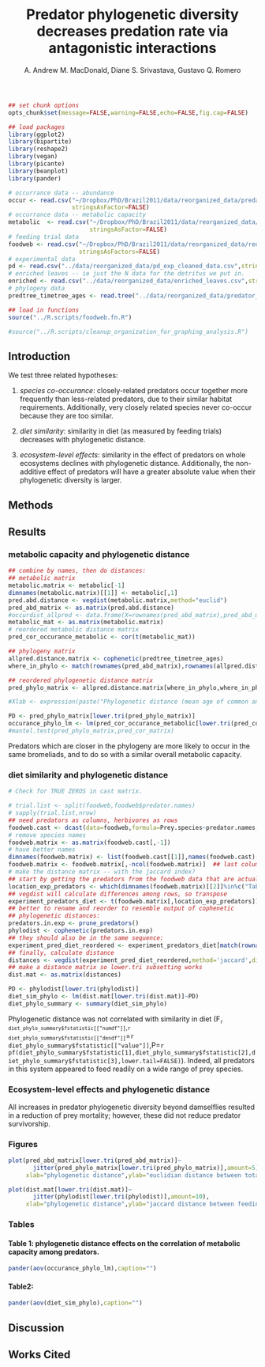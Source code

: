 %Predator phylogenetic diversity decreases predation rate via antagonistic interactions
%A. Andrew M. MacDonald, Diane S. Srivastava, Gustavo Q. Romero

```r
## set chunk options
opts_chunk$set(message=FALSE,warning=FALSE,echo=FALSE,fig.cap=FALSE)

## load packages
library(ggplot2)
library(bipartite)
library(reshape2)
library(vegan)
library(picante)
library(beanplot)
library(pander)

# occurrance data -- abundance
occur <- read.csv("~/Dropbox/PhD/Brazil2011/data/reorganized_data/predator.cooccur.txt",
                  stringsAsFactor=FALSE)
# occurrance data -- metabolic capacity
metabolic  <- read.csv("~/Dropbox/PhD/Brazil2011/data/reorganized_data/predator.cooccur.metabolic.txt",
                       stringsAsFactor=FALSE)
# feeding trial data
foodweb <- read.csv("~/Dropbox/PhD/Brazil2011/data/reorganized_data/reorganized.feeding.trial.data.csv",
                    stringsAsFactors=FALSE)
# experimental data
pd <- read.csv("../data/reorganized_data/pd_exp_cleaned_data.csv",stringsAsFactors=FALSE)
# enriched leaves -- ie just the N data for the detritus we put in.
enriched <- read.csv("../data/reorganized_data/enriched_leaves.csv",stringsAsFactors=FALSE)
# phylogeny data
predtree_timetree_ages <- read.tree("../data/reorganized_data/predator_tree_time.newick")

## load in functions
source("../R.scripts/foodweb.fn.R")

#source("../R.scripts/cleanup_organization_for_graphing_analysis.R")
```

## Introduction


<!-- 
Predators are present in most ecosystems, and are important functional groups in determining ecosystem function.  While predator-prey relationships have been studied for a long time, we understand little of the effects of predator diversity on whole communites and ecosystems.  Phylogenetic diversity of plants may correlates well with community level variables, but as yet studies of predator combinations rarely use measures of predator phylogenetic diversity.  In our study we present results from patterns of predator co-occurance, feeding trials, finally a community-level experiment in which we directly manipulated phylogenetic diversity of predators.  In each we ask if the phylogenetic distance between predators is related to similarity, or if diversity is correlated with effect on ecosystem function
.
Decreasing predator richness has been shown to increase herbivory [@Byrnes2006] in a three-level kelp food web.  As these authors point out, the effect of diversity on ecosystem functioning is better known for lower tropic levels, rather than predators.   
Predator combinations can have many different outcomes.  From the perspective of ecosystem function it is important to consider whether these result in more or less top-down control.  Predator effects can be direct via changes in consumption, indirect via non-consumptive effects.  in other words, it can be via the effects of predators on each other, or on their prey, and directly or indirectly.  Therefore, in our experiment we tracked both predator and prey survival to the end of the experiment

for example, predators can kill each other, or decrease feeding rates. 
-->

We test three related hypotheses: 

1. *species co-occurance*: closely-related predators occur together more frequently than less-related predators, due to their similar habitat requirements.  Additionally, very closely related species never co-occur because they are  too similar.

2. *diet similarity*: similarity in diet (as measured by feeding trials) decreases with phylogenetic distance.

3. *ecosystem-level effects*: similarity in the effect of predators on whole ecosystems declines with phylogenetic distance.  Additionally, the non-additive effect of predators will have a greater absolute value when their phylogenetic diversity is larger.


## Methods

<!-- 
We combined predators together in species pairs that represented a
range of relatedness: congeners (two congeneric damselflies,
*Leptagrion andromache* and *Leptagrion elongatum*), two
insects (a damselfly, *L. elongatum* and a predatory fly
(Diptera: Tabanidae)) and two invertebrates (*L. elongatum* and
leeches).  We also included these four species in monoculture, along
with a predator-free control (8 treatments, n=5).  Combinations were
substitutive, maintaining the same amount of predator metabolic
capacity (biomass raised to the power of 0.69, predicting the scaling
of metabolism with body mass [@Brown2004]) in each.  Response
variables included the rate of decomposition of leaves, bromeliad
growth and insect emergence.  This experiment allows the estimation of
the effect of each predator species from monoculture treatments, as
well as the detection of non-additive effects in predator
combinations. 

In Feburary 2011, bromeliads between 90 and 200ml were collected,
thoroughly washed and soaked for 12 hours in a tub of water.  They
were then hung for 48 hours to dry.  One bromeliad dissected after
this procedure contained no insects.

Each bromeliad was supplied with dried leaves, simulating natural
detritus inputs from the canopy.  We enriched these leaves with N-15
by fertilizing five (Jabuticaba, *Plinia cauliflora*) plants with
40ml/pot/day of 5g/L ammonium sulphate containing 10 percent atom
excess of N15. *duration*. started on 27/1/2011
Whole leaves were then picked from plants and air-dried until constant
weight, and then soaked for three days and the water discarded.  About
1.5 g of leaves were placed in each bromeliad (`r mean(pd$mass.g.)` ± `r sd(pd$mass.g.)`). 

Each bromeliad was stocked with a representative insect community.
The densities of each prey taxon were calculated from a 2008
observational dataset, using data from bromeliads of similar size to
those in our experiment (DS Srivastava, upub. data).  All densities
used were within the range of these calculated abundances, and all
experimental bromeliads received the same insect community.  Halfway
through the experiment, insects were added to bromeliads a second
time.

\begin{table}
  \centering
  \caption{densities of each species}
  \label{tab:sppden}
  \begin{tabular}{l l}
    \hline
    \emph{Chironomus detriticula} & 10 \\
    \emph{Polypedium} sp. 1 & 4 \\
    \emph{Polypedium} sp. 2 & 2 \\
    \emph{Psychodid} sp. 1 & 1 \\
    \emph{Scyrtes} sp. A & 5 \\
    \emph{Culex} spp. & 4 \\
    \emph{Trentepholia} sp. & 1
  \end{tabular}
\end{table}

After addition of the prey community, all bromeliads were enclosed
with a mesh cage and checked daily for emergence of adults. 

-->

<!-- Our central hypothesis is that the phylogenetic relationships among predatory taxa in this system can be used to interpret their ecology.  Specifically, we test the hypothesis that phylogenetic relatedness is negatively correlated with probability of co-occurance, positively with diet similarity.  Consequently, we might predict that ecosystem function peaks at some intermediate level of phylogenetic diversity -- where predators occur but where their similarity creates complementarity. -->

## Results

### metabolic capacity and phylogenetic distance

```r

## combine by names, then do distances:
## metabolic matrix
metabolic.matrix <- metabolic[-1]
dimnames(metabolic.matrix)[[1]] <- metabolic[,1]
pred.abd.distance <- vegdist(metabolic.matrix,method="euclid")
pred_abd_matrix <- as.matrix(pred.abd.distance)
#occurdist_allpred <- data.frame(X=rownames(pred_abd_matrix),pred_abd_matrix)
metabolic_mat <- as.matrix(metabolic.matrix)
# reordered metabolic distance matrix
pred_cor_occurance_metabolic <- cor(t(metabolic_mat))

## phylogeny matrix
allpred.distance.matrix <- cophenetic(predtree_timetree_ages)
where_in_phylo <- match(rownames(pred_abd_matrix),rownames(allpred.distance.matrix))

## reordered phylogenetic distance matrix
pred_phylo_matrix <- allpred.distance.matrix[where_in_phylo,where_in_phylo]

#Xlab <- expression(paste("Phylogenetic distance (mean age of common ancestor,10"^"6",")"))

```



```r
PD <- pred_phylo_matrix[lower.tri(pred_phylo_matrix)]
occurance_phylo_lm <- lm(pred_cor_occurance_metabolic[lower.tri(pred_cor_occurance_metabolic)]~PD)
#mantel.test(pred_phylo_matrix,pred_cor_matrix)
```

Predators which are closer in the phylogeny are more likely to occur in the same bromeliads, and to do so with a similar overall metabolic capacity.

### diet similarity and phylogenetic distance
```r
# Check for TRUE ZEROS in cast matrix.

# trial.list <- split(foodweb,foodweb$predator.names)
# sapply(trial.list,nrow)
## need predators as columns, herbivores as rows
foodweb.cast <- dcast(data=foodweb,formula=Prey.species~predator.names,value.var="eaten.numeric",fun.aggregate=sum)
# remove species names
foodweb.matrix <- as.matrix(foodweb.cast[,-1])
# have better names
dimnames(foodweb.matrix) <- list(foodweb.cast[[1]],names(foodweb.cast)[-1])
foodweb.matrix <- foodweb.matrix[,-ncol(foodweb.matrix)]  ## last column was an NA predator.
# make the distance matrix -- with the jaccard index?
## start by getting the predators from the foodweb data that are actually in the experiment:
location_exp_predators <- which(dimnames(foodweb.matrix)[[2]]%in%c("Tabanidae.spA","Hirudinidae","Leptagrion.andromache","Leptagrion.elongatum"))
## vegdist will calculate differences among rows, so transpose
experiment_predators_diet <- t(foodweb.matrix[,location_exp_predators])
## better to rename and reorder to resemble output of cophenetic
## phylogenetic distances:
predators.in.exp <- prune_predators()
phylodist <- cophenetic(predators.in.exp)
## they should also be in the same sequence:
experiment_pred_diet_reordered <- experiment_predators_diet[match(rownames(experiment_predators_diet),rownames(phylodist)),]
## finally, calculate distance
distances <- vegdist(experiment_pred_diet_reordered,method='jaccard',diag=TRUE)
## make a distance matrix so lower.tri subsetting works
dist.mat <- as.matrix(distances)

```

```r
PD <- phylodist[lower.tri(phylodist)]
diet_sim_phylo <- lm(dist.mat[lower.tri(dist.mat)]~PD)
diet_phylo_summary <- summary(diet_sim_phylo)
```

Phylogenetic distance was not correlated with similarity in diet (F~`r diet_phylo_summary$fstatistic[["numdf"]]`,`r diet_phylo_summary$fstatistic[["dendf"]]`~=`r diet_phylo_summary$fstatistic[["value"]]`,P=`r pf(diet_phylo_summary$fstatistic[1],diet_phylo_summary$fstatistic[2],diet_phylo_summary$fstatistic[3],lower.tail=FALSE)`).  Indeed, all predators in this system appeared to feed readily on a wide range of prey species.

### Ecosystem-level effects and phylogenetic distance

All increases in predator phylogenetic diversity beyond damselflies resulted in a reduction of prey mortality; however, these did not reduce predator survivorship.



### Figures

```r
plot(pred_abd_matrix[lower.tri(pred_abd_matrix)]~
       jitter(pred_phylo_matrix[lower.tri(pred_phylo_matrix)],amount=5),
     xlab="phylogenetic distance",ylab="euclidian distance between total metabolic capacity")
```


```r
plot(dist.mat[lower.tri(dist.mat)]~
       jitter(phylodist[lower.tri(phylodist)],amount=10),
     xlab="phylogenetic distance",ylab="jaccard distance between feeding trials")
```

### Tables
#### Table 1: phylogenetic distance effects on the correlation of metabolic capacity among predators.
```r
pander(aov(occurance_phylo_lm),caption="")   
```


#### Table2: 
```r
pander(aov(diet_sim_phylo),caption="")
```


## Discussion



## Works Cited